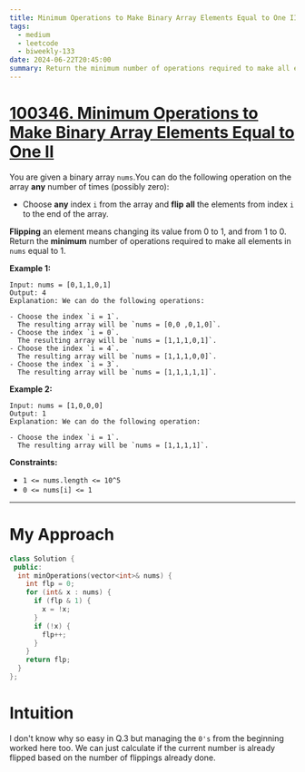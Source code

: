 ```yaml
---
title: Minimum Operations to Make Binary Array Elements Equal to One II
tags:
  - medium
  - leetcode
  - biweekly-133
date: 2024-06-22T20:45:00
summary: Return the minimum number of operations required to make all elements in `nums` equal to 1.
---
```


# [100346. Minimum Operations to Make Binary Array Elements Equal to One II](https://leetcode.com/contest/biweekly-contest-133/problems/minimum-operations-to-make-binary-array-elements-equal-to-one-ii/)

You are given a binary array `nums`.You can do the following operation on the array **any** number of times (possibly zero):

- Choose **any** index `i` from the array and **flip** **all** the elements from index `i` to the end of the array.

**Flipping** an element means changing its value from 0 to 1, and from 1 to 0. Return the **minimum** number of operations required to make all elements in `nums` equal to 1.

**Example 1:**

```
Input: nums = [0,1,1,0,1]
Output: 4
Explanation: We can do the following operations:

- Choose the index `i = 1`.
  The resulting array will be `nums = [0,0 ,0,1,0]`.
- Choose the index `i = 0`.
  The resulting array will be `nums = [1,1,1,0,1]`.
- Choose the index `i = 4`.
  The resulting array will be `nums = [1,1,1,0,0]`.
- Choose the index `i = 3`.
  The resulting array will be `nums = [1,1,1,1,1]`.
```

**Example 2:**

```
Input: nums = [1,0,0,0]
Output: 1
Explanation: We can do the following operation:

- Choose the index `i = 1`.
  The resulting array will be `nums = [1,1,1,1]`.
```

**Constraints:**

- `1 <= nums.length <= 10^5`
- `0 <= nums[i] <= 1`

---

# My Approach

```cpp
class Solution {
 public:
  int minOperations(vector<int>& nums) {
    int flp = 0;
    for (int& x : nums) {
      if (flp & 1) {
        x = !x;
      }
      if (!x) {
        flp++;
      }
    }
    return flp;
  }
};
```

# Intuition

I don't know why so easy in Q.3 but managing the `0's` from the beginning worked here too. We can just calculate if the current number is already flipped based on the number of flippings already done.
